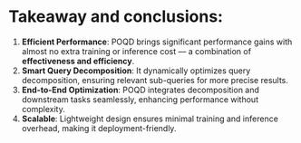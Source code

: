 # Takeaway and conclusions:

1. **Efficient Performance**: POQD brings significant performance gains with almost no extra training or inference cost — a combination of **effectiveness and efficiency**.
2. **Smart Query Decomposition**: It dynamically optimizes query decomposition, ensuring relevant sub-queries for more precise results.
3. **End-to-End Optimization**: POQD integrates decomposition and downstream tasks seamlessly, enhancing performance without complexity.
4. **Scalable**: Lightweight design ensures minimal training and inference overhead, making it deployment-friendly.